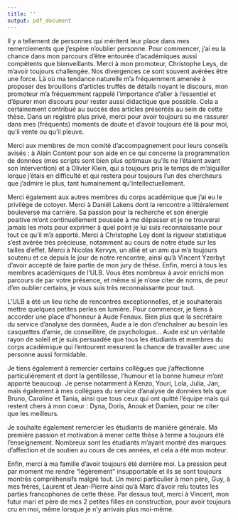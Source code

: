 ```yaml
---
title: ''
output: pdf_document
---
```


\section*{Remerciements}

Il y a tellement de personnes qui méritent leur place dans mes remerciements que j'espère n'oublier personne. Pour commencer, j'ai eu la chance dans mon parcours d'être entourée d'académiques aussi compétents que bienveillants. Merci à mon promoteur, Christophe Leys, de m'avoir toujours challengée. Nos divergences ce sont souvent avérées être une force. Là où ma tendance naturelle m'a fréquemment amenée à proposer des brouillons d'articles truffés de détails noyant le discours, mon promoteur m'a fréquemment rappelé l'importance d'aller à l'essentiel et d'épurer mon discours pour rester aussi didactique que possible. Cela a certainement contribué au succès des articles présentés au sein de cette thèse. Dans un registre plus privé, merci pour avoir toujours su me rassurer dans mes (fréquents) moments de doute et d'avoir toujours été là pour moi, qu'il vente ou qu'il pleuve.   

Merci aux membres de mon comité d'accompagnement pour leurs conseils avisés : à Alain Content pour son aide en ce qui concerne la programmation de données (mes scripts sont bien plus optimaux qu'ils ne l'étaient avant son intervention) et à Olivier Klein, qui a toujours pris le temps de m'aiguiller lorque j'étais en difficulté et qui restera pour toujours l'un des chercheurs que j'admire le plus, tant humainement qu'intellectuellement. 
  
Merci également aux autres membres du corps académique que j'ai eu le privilège de cotoyer. Merci à Daniël Lakens dont la rencontre a littéralement bouleversé ma carrière. Sa passion pour la recherche et son énergie positive m'ont continuellement poussée à me dépasser et je ne trouverai jamais les mots pour exprimer à quel point je lui suis reconnaissante pour tout ce qu'il m'a apporté. Merci à Christophe Ley dont la rigueur statistique s'est avérée très précieuse, notamment au cours de notre étude sur les tailles d'effet. Merci à Nicolas Kervyn, un allié et un ami qui m'a toujours soutenu et ce depuis le jour de notre rencontre, ainsi qu'à Vincent Yzerbyt d'avoir accepté de faire partie de mon jury de thèse.  Enfin, merci à tous les membres académiques de l'ULB. Vous êtes nombreux à avoir enrichi mon parcours de par votre présence, et même si je n'ose citer de noms, de peur d'en oublier certains, je vous suis très reconnaissante pour tout.

L'ULB a été un lieu riche de rencontres exceptionnelles, et je souhaiterais mettre quelques petites perles en lumière. Pour commencer, je tiens à accorder une place d'honneur à Aude Fenaux. Bien plus que la secrétaire du service d'analyse des données, Aude a le don d'enchaîner au besoin les casquettes d'amie, de conseillère, de psychologue... Aude est un véritable rayon de soleil et je suis persuadée que tous les étudiants et membres du corps académique qui l'entourent mesurent la chance de travailler avec une personne aussi formidable.   

Je tiens également à remercier certains collègues que j'affectionne particulièrement et dont la gentillesse, l'humour et la bonne humeur m'ont apporté beaucoup. Je pense notamment à Kenzo, Youri, Lola, Julia, Jan, mais également à mes collègues du service d'analyse de données tels que Bruno, Caroline et Tania, ainsi que tous ceux qui ont quitté l'équipe mais qui restent chers à mon coeur : Dyna, Doris, Anouk et Damien, pour ne citer que les meilleurs. 

Je souhaite également remercier les étudiants de manière générale. Ma première passion et motivation à mener cette thèse à terme a toujours été l'enseignement.  Nombreux sont les étudiants m'ayant montré des marques d'affection et de soutien au cours de ces années, et cela a été mon moteur. 

Enfin, merci à ma famille d'avoir toujours été derrière moi. La pression peut par moment me rendre "légèrement" insupportable et ils se sont toujours montrés compréhensifs malgré tout. Un merci particulier à mon père, Guy, à mes frères, Laurent et Jean-Pierre ainsi qu'à Marc d'avoir relu toutes les parties francophones de cette thèse. Par dessus tout, merci à Vincent, mon futur mari et père de mes 2 petites filles en construction, pour avoir toujours cru en moi, même lorsque je n'y arrivais plus moi-même. 
